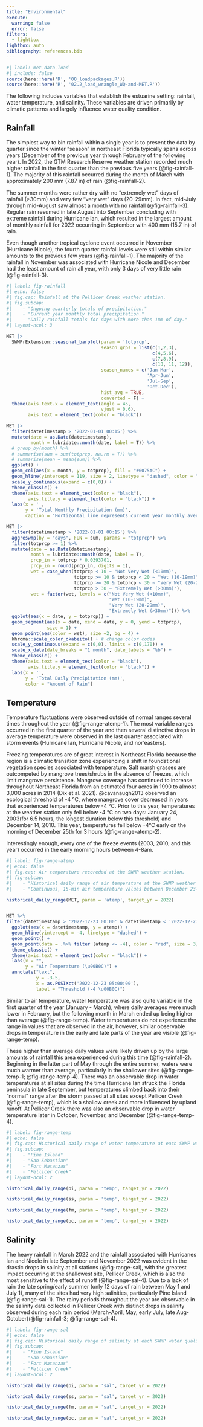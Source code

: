```yaml
---
title: "Environmental"
execute: 
  warning: false
  error: false
filters: 
  - lightbox
lightbox: auto
bibliography: references.bib
---
```


```r
#| label: met-data-load
#| include: false
source(here::here('R', '00_loadpackages.R'))
source(here::here('R', '02.2_load_wrangle_WQ-and-MET.R'))
```

The following includes variables that establish the estuarine setting: rainfall, water temperature, and salinity. These variables are driven primarily by climatic patterns and largely influence water quality condition.

## Rainfall

The simplest way to bin rainfall within a single year is to present the data by quarter since the winter "season" in northeast Florida typically spans across years (December of the previous year through February of the following year). In 2022, the GTM Research Reserve weather station recorded much higher rainfall in the first quarter than the previous five years (@fig-rainfall-1). The majority of this rainfall occurred during the month of March with approximately 200 mm (7.87 in) of rain (@fig-rainfall-2).

The summer months were rather dry with no "extremely wet" days of rainfall (\>30mm) and very few "very wet" days (20-29mm). In fact, mid-July through mid-August saw almost a month with no rainfall (@fig-rainfall-3). Regular rain resumed in late August into September concluding with extreme rainfall during Hurricane Ian, which resulted in the largest amount of monthly rainfall for 2022 occurring in September with 400 mm (15.7 in) of rain.

Even though another tropical cyclone event occurred in November (Hurricane Nicole), the fourth quarter rainfall levels were still within similar amounts to the previous few years (@fig-rainfall-1). The majority of the rainfall in November was associated with Hurricane Nicole and December had the least amount of rain all year, with only 3 days of very little rain (@fig-rainfall-3).

```r
#| label: fig-rainfall
#| echo: false
#| fig.cap: Rainfall at the Pellicer Creek weather station.
#| fig.subcap:
#|    - "Ongoing quarterly totals of precipitation."
#|    - "Current year monthly total precipitation."
#|    - "Daily rainfall totals for days with more than 1mm of day."
#| layout-ncol: 3

MET |> 
  SWMPrExtension::seasonal_barplot(param = 'totprcp',
                                   season_grps = list(c(1,2,3), 
                                                      c(4,5,6), 
                                                      c(7,8,9), 
                                                      c(10, 11, 12)),
                                   season_names = c('Jan-Mar', 
                                                    'Apr-Jun', 
                                                    'Jul-Sep', 
                                                    'Oct-Dec'),
                                   hist_avg = TRUE,
                                   converted = F) + 
  theme(axis.text.x = element_text(angle = 45,
                                   vjust = 0.6),
        axis.text = element_text(color = "black"))

MET |> 
  filter(datetimestamp > '2022-01-01 00:15') %>%
  mutate(date = as.Date(datetimestamp),
         month = lubridate::month(date, label = T)) %>% 
  # group_by(month) %>%
  # summarise(sum = sum(totprcp, na.rm = T)) %>%
  # summarise(mean = mean(sum)) %>%
  ggplot() +
  geom_col(aes(x = month, y = totprcp), fill = "#0075AC") +
  geom_hline(yintercept = 119, size = 2, linetype = "dashed", color = "grey50") +
  scale_y_continuous(expand = c(0,0)) +
  theme_classic() +
  theme(axis.text = element_text(color = "black"),
        axis.title.y = element_text(color = "black")) +
  labs(x = '',
       y = 'Total Monthly Precipitation (mm)',
       caption = "Hortizontal line represents current year monthly average.")

MET |> 
  filter(datetimestamp > '2022-01-01 00:15') %>%
  aggreswmp(by = "days", FUN = sum, params = "totprcp") %>% 
  filter(totprcp >= 1) %>% 
  mutate(date = as.Date(datetimestamp),
         month = lubridate::month(date, label = T),
         prcp_in = totprcp * 0.0393701,
         prcp_in = round(prcp_in, digits = 1),
         wet = case_when(totprcp < 10 ~ "Not Very Wet (<10mm)",
                         totprcp >= 10 & totprcp < 20 ~ "Wet (10-19mm)",
                         totprcp >= 20 & totprcp < 30 ~ "Very Wet (20-29mm)",
                         totprcp > 30 ~ "Extremely Wet (>30mm)"),
         wet = factor(wet, levels = c("Not Very Wet (<10mm)",
                                      "Wet (10-19mm)",
                                      "Very Wet (20-29mm)",
                                      "Extremely Wet (>30mm)"))) %>% 
  ggplot(aes(x = date, y = totprcp)) +
  geom_segment(aes(x = date, xend = date, y = 0, yend = totprcp),
               size = 1) +
  geom_point(aes(color = wet), size =2, bg = 4) +
  khroma::scale_color_okabeito() + # change color codes
  scale_y_continuous(expand = c(0,0), limits = c(0,170)) +
  scale_x_date(date_breaks = "1 month", date_labels = "%b") +
  theme_classic() +
  theme(axis.text = element_text(color = "black"),
        axis.title.y = element_text(color = "black")) +
  labs(x = '',
       y = 'Total Daily Precipitation (mm)',
       color = "Amount of Rain")
```

## Temperature

Temperature fluctuations were observed outside of normal ranges several times throughout the year (@fig-range-atemp-1). The most variable ranges occurred in the first quarter of the year and then several distinctive drops in average temperature were observed in the last quarter associated with storm events (Hurricane Ian, Hurricane Nicole, and nor'easters).

Freezing temperatures are of great interest in Northeast Florida because the region is a climatic transition zone experiencing a shift in foundational vegetation species associated with temperature. Salt marsh grasses are outcompeted by mangrove trees/shrubs in the absence of freezes, which limit mangrove persistence. Mangrove coverage has continued to increase throughout Northeast Florida from an estimated four acres in 1990 to almost 3,000 acres in 2014 (Dix et al. 2021). @cavanaugh2013 observed an ecological threshold of -4 °C, where mangrove cover decreased in years that experienced temperatures below -4 °C. Prior to this year, temperatures at the weather station only fell below -4 °C on two days: January 24, 2003(for 6.5 hours, the longest duration below this threshold) and December 14, 2010. This year, temperatures fell below -4°C early on the morning of December 25th for 3 hours (@fig-range-atemp-2).

::: callout-note
Interestingly enough, every one of the freeze events (2003, 2010, and this year) occurred in the early morning hours between 4-8am.
:::

```r
#| label: fig-range-atemp
#| echo: false
#| fig.cap: Air temperature recoreded at the SWMP weather station.
#| fig-subcap: 
#|    - "Historical daily range of air temperature at the SWMP weather station with current year daily average overlaid in blue."
#|    - "Continuous, 15-min air temperature values between December 23-27, 2022 with air temperature values recorded below -4 degrees Celsius, threshold provided with a dashed horizontal line, indicated in red."

historical_daily_range(MET, param = 'atemp', target_yr = 2022)


MET %>%
filter(datetimestamp > '2022-12-23 00:00' & datetimestamp < '2022-12-27 00:00') %>%
  ggplot(aes(x = datetimestamp, y = atemp)) +
  geom_hline(yintercept = -4, linetype = "dashed") +
  geom_point() +
  geom_point(data = .%>% filter (atemp <= -4), color = "red", size = 3) +
  theme_classic() +
  theme(axis.text = element_text(color = "black")) +
  labs(x = "",
       y = "Air Temperature (\u00B0C)") +
  annotate("text",
           y = -3.5,
           x = as.POSIXct('2022-12-23 05:00:00'),
           label = "Threshold (-4 \u00B0C)")
```

Similar to air temperature, water temperature was also quite variable in the first quarter of the year (January - March), where daily averages were much lower in February, but the following month in March ended up being higher than average (@fig-range-temp). Water temperatures do not experience the range in values that are observed in the air, however, similar observable drops in temperature in the early and late parts of the year are visible (@fig-range-temp).

These higher than average daily values were likely driven up by the large amounts of rainfall this area experienced during this time (@fig-rainfall-2). Beginning in the latter part of May through the entire summer, waters were much warmer than average, particularly in the shallower sites (@fig-range-temp-1; @fig-range-temp-4). There was an observable drop in water temperatures at all sites during the time Hurricane Ian struck the Florida peninsula in late September, but temperatures climbed back into their "normal" range after the storm passed at all sites except Pellicer Creek (@fig-range-temp), which is a shallow creek and more influenced by upland runoff. At Pellicer Creek there was also an observable drop in water temperature later in October, November, and December (@fig-range-temp-4).

```r
#| label: fig-range-temp
#| echo: false
#| fig.cap: Historical daily range of water temperature at each SWMP water quality station with current year daily average overlaid in blue.
#| fig.subcap:
#|    - "Pine Island"
#|    - "San Sebastian"
#|    - "Fort Matanzas"
#|    - "Pellicer Creek"
#| layout-ncol: 2

historical_daily_range(pi, param = 'temp', target_yr = 2022)

historical_daily_range(ss, param = 'temp', target_yr = 2022)

historical_daily_range(fm, param = 'temp', target_yr = 2022)

historical_daily_range(pc, param = 'temp', target_yr = 2022)
```

## Salinity

The heavy rainfall in March 2022 and the rainfall associated with Hurricanes Ian and Nicole in late September and November 2022 was evident in the drastic drops in salinity at all stations (@fig-range-sal), with the greatest impact occurring at the shallowest site, Pellicer Creek, which is also the most sensitive to the effect of runoff (@fig-range-sal-4). Due to a lack of rain the late spring/early summer (only 12 days of rain between May 1 and July 1), many of the sites had very high salinities, particularly Pine Island (@fig-range-sal-1). The rainy periods throughout the year are observable in the salinity data collected in Pellicer Creek with distinct drops in salinity observed during each rain period (March-April, May, early July, late Aug-October)(@fig-rainfall-3; @fig-range-sal-4). 

```r
#| label: fig-range-sal
#| echo: false
#| fig.cap: Historical daily range of salinity at each SWMP water quality station with current year daily average overlaid in blue.
#| fig.subcap:
#|    - "Pine Island"
#|    - "San Sebastian"
#|    - "Fort Matanzas"
#|    - "Pellicer Creek"
#| layout-ncol: 2

historical_daily_range(pi, param = 'sal', target_yr = 2022)

historical_daily_range(ss, param = 'sal', target_yr = 2022)

historical_daily_range(fm, param = 'sal', target_yr = 2022)

historical_daily_range(pc, param = 'sal', target_yr = 2022)
```
